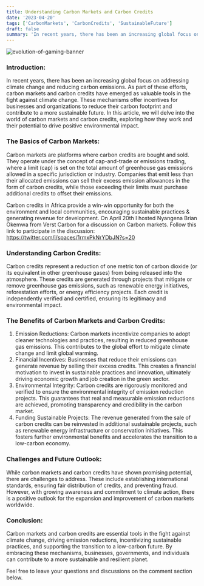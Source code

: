 ```yaml
---
title: Understanding Carbon Markets and Carbon Credits
date: '2023-04-20'
tags: ['CarbonMarkets', 'CarbonCredits', 'SustainableFuture']
draft: false
summary: 'In recent years, there has been an increasing global focus on addressing climate change and reducing carbon emissions. As part of these efforts, carbon markets and carbon credits have emerged as valuable tools in the fight against climate change. These mechanisms offer incentives for businesses and organizations to reduce their carbon footprint and contribute to a more sustainable future. In this article, we will delve into the world of carbon markets and carbon credits, exploring how they work and their potential to drive positive environmental impact.'
---
```


![evolution-of-gaming-banner](/static/images/canada/carbon.jpeg)

### Introduction:<br/>

In recent years, there has been an increasing global focus on addressing climate change and reducing carbon emissions. As part of these efforts, carbon markets and carbon credits have emerged as valuable tools in the fight against climate change. These mechanisms offer incentives for businesses and organizations to reduce their carbon footprint and contribute to a more sustainable future. In this article, we will delve into the world of carbon markets and carbon credits, exploring how they work and their potential to drive positive environmental impact.

### The Basics of Carbon Markets:<br/>

Carbon markets are platforms where carbon credits are bought and sold. They operate under the concept of cap-and-trade or emissions trading, where a limit (cap) is set on the total amount of greenhouse gas emissions allowed in a specific jurisdiction or industry. Companies that emit less than their allocated emissions can sell their excess emission allowances in the form of carbon credits, while those exceeding their limits must purchase additional credits to offset their emissions.

Carbon credits in Africa provide a win-win opportunity for both the environment and local communities, encouraging sustainable practices & generating revenue for development. On April 20th I hosted Nyangena Brian Okemwa from Verst Carbon for a discussion on Carbon markets. Follow this link to participate in the discussion: https://twitter.com/i/spaces/1rmxPkNrYDbJN?s=20

### Understanding Carbon Credits:<br/>

Carbon credits represent a reduction of one metric ton of carbon dioxide (or its equivalent in other greenhouse gases) from being released into the atmosphere. These credits are generated through projects that mitigate or remove greenhouse gas emissions, such as renewable energy initiatives, reforestation efforts, or energy efficiency projects. Each credit is independently verified and certified, ensuring its legitimacy and environmental impact.

### The Benefits of Carbon Markets and Carbon Credits:<br/>

<ol>
  <li>
    Emission Reductions: Carbon markets incentivize companies to adopt cleaner technologies and
    practices, resulting in reduced greenhouse gas emissions. This contributes to the global effort
    to mitigate climate change and limit global warming.
  </li>
  <li>
    Financial Incentives: Businesses that reduce their emissions can generate revenue by selling
    their excess credits. This creates a financial motivation to invest in sustainable practices and
    innovation, ultimately driving economic growth and job creation in the green sector.
  </li>
  <li>
    Environmental Integrity: Carbon credits are rigorously monitored and verified to ensure the
    environmental integrity of emission reduction projects. This guarantees that real and measurable
    emission reductions are achieved, promoting transparency and credibility in the carbon market.
  </li>
  <li>
    Funding Sustainable Projects: The revenue generated from the sale of carbon credits can be
    reinvested in additional sustainable projects, such as renewable energy infrastructure or
    conservation initiatives. This fosters further environmental benefits and accelerates the
    transition to a low-carbon economy.
  </li>
</ol>

### Challenges and Future Outlook:<br/>

While carbon markets and carbon credits have shown promising potential, there are challenges to address. These include establishing international standards, ensuring fair distribution of credits, and preventing fraud. However, with growing awareness and commitment to climate action, there is a positive outlook for the expansion and improvement of carbon markets worldwide.

### Conclusion:<br/>

Carbon markets and carbon credits are essential tools in the fight against climate change, driving emission reductions, incentivizing sustainable practices, and supporting the transition to a low-carbon future. By embracing these mechanisms, businesses, governments, and individuals can contribute to a more sustainable and resilient planet.

Feel free to leave your questions and discussions on the comment section below.
